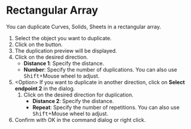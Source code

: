 

# Rectangular Array

<Reference shortcut="" command="Rectangular Array" button="Right of Command Bar" />

You can duplicate Curves, Solids, Sheets in a rectangular array.

1. Select the object you want to duplicate.
2. Click on the button.
3. The duplication preview will be displayed.
4. Click on the desired direction.
   - **Distance 1**: Specify the distance.
   - **Number**: Specify the number of duplications. You can also use <kbd>Shift</kbd>+Mouse wheel to adjust.
5. \<Option\> If you want to duplicate in another direction, click on **Select endpoint 2** in the dialog.
    1. Click on the desired direction for duplication.
       - **Distance 2**: Specify the distance.
       - **Repeat**: Specify the number of repetitions. You can also use <kbd>Shift</kbd>+Mouse wheel to adjust.
6. Confirm with OK in the command dialog or right click.